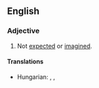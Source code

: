 ==English==

===Adjective===
{{en-adj}}

# Not [[expected]] or [[imagined]].

====Translations====
{{trans-top|not expected or imagined}}
* Hungarian: {{t|hu|[[nem]] [[remélt]]}}, {{t|hu|[[nem]] [[várt]]}}, {{t+|hu|váratlan}}
{{trans-mid}}
{{trans-bottom}}